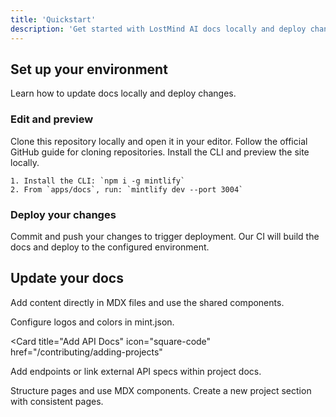 ```yaml
---
title: 'Quickstart'
description: 'Get started with LostMind AI docs locally and deploy changes'
---
```


## Set up your environment

Learn how to update docs locally and deploy changes.

### Edit and preview

<AccordionGroup>
  <Accordion icon="github" title="Clone the docs repo">
    Clone this repository locally and open it in your editor. Follow the
    official GitHub guide for cloning repositories.
  </Accordion>
  <Accordion icon="rectangle-terminal" title="Install and preview">
    Install the CLI and preview the site locally.
    
    1. Install the CLI: `npm i -g mintlify`
    2. From `apps/docs`, run: `mintlify dev --port 3004`
  </Accordion>
</AccordionGroup>

### Deploy your changes

<AccordionGroup>

<Accordion icon="rocket" title="Push your changes">
  Commit and push your changes to trigger deployment. Our CI will build the docs
  and deploy to the configured environment.
</Accordion>

</AccordionGroup>

## Update your docs

Add content directly in MDX files and use the shared components.

<CardGroup>

<Card title="Branding" icon="paintbrush" href="/docs-system/branding">
  Configure logos and colors in mint.json.
</Card>

<Card
  title="Add API Docs"
  icon="square-code"
  href="/contributing/adding-projects"
>
  Add endpoints or link external API specs within project docs.
</Card>

<Card title="Write Content" icon="pencil" href="/docs-system/writing-content">
  Structure pages and use MDX components.
</Card>

<Card title="Add a Project" icon="folder-plus" href="/contributing/adding-projects">
  Create a new project section with consistent pages.
</Card>

</CardGroup>
